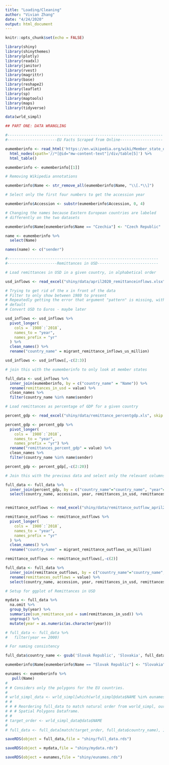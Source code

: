 ```yaml
---
title: "Loading/Cleaning"
author: "Vivian Zhang"
date: "4/24/2020"
output: html_document
---
```


```r
knitr::opts_chunk$set(echo = FALSE)

library(shiny)
library(shinythemes)
library(plotly)
library(readxl)
library(janitor)
library(rvest)
library(magrittr)
library(base)
library(reshape2)
library(leaflet)
library(sp)
library(maptools)
library(maps)
library(tidyverse)

data(wrld_simpl)

```

```r
## PART ONE: DATA WRANGLING

#---------------------------------------------------------------------
#----------------------EU Facts Scraped from Online-------------------

eumemberinfo <- read_html('https://en.wikipedia.org/wiki/Member_state_of_the_European_Union', skip = 0) %>%
  html_nodes(xpath='//*[@id="mw-content-text"]/div/table[5]') %>%
  html_table()

eumemberinfo <- eumemberinfo[[1]]

# Removing Wikipedia annotations

eumemberinfo$Name <- str_remove_all(eumemberinfo$Name, "\\[.*\\]")

# Select only the first four numbers to get the accession year

eumemberinfo$Accession <- substr(eumemberinfo$Accession, 0, 4)

# Changing the names because Eastern European countries are labeled
# differently on the two datasets

eumemberinfo$Name[eumemberinfo$Name == "Czechia"] <- "Czech Republic"

name <- eumemberinfo %>%
  select(Name)

names(name) <- c("sender")

#-------------------------------------------------------------------
#----------------------Remittances in USD---------------------------

# Load remittances in USD in a given country, in alphabetical order

usd_inflows <- read_excel("shiny/data/april2020_remittanceinflows.xlsx", skip = 0)

# Trying to get rid of the x in front of the data
# Filter to only show between 1980 to present
# Repeatedly getting the error that argument "pattern" is missing, with no
# default
# Convert USD to Euros - maybe later

usd_inflows <- usd_inflows %>%
  pivot_longer(
    cols = `1980`:`2018`,
    names_to = "year",
    names_prefix = "yr"
  ) %>%
  clean_names() %>%
  rename("country_name" = migrant_remittance_inflows_us_million)

usd_inflows <- usd_inflows[,-c(2:3)]

# join this with the eumemberinfo to only look at member states

full_data <- usd_inflows %>%
  inner_join(eumemberinfo, by = c("country_name" = "Name")) %>%
  rename(remittances_in_usd = value) %>%
  clean_names %>%
  filter(country_name %in% name$sender)

# Load remittances as percentage of GDP for a given country

percent_gdp <- read_excel("shiny/data/remittance_percentgdp.xls", skip = 2)

percent_gdp <- percent_gdp %>%
  pivot_longer(
    cols = `1980`:`2018`,
    names_to = "year",
    names_prefix = "yr") %>%
  rename("remittances_percent_gdp" = value) %>%
  clean_names %>%
  filter(country_name %in% name$sender)

percent_gdp <- percent_gdp[,-c(2:20)]

# Join this with the previous data and select only the relevant columns

full_data <- full_data %>%
  inner_join(percent_gdp, by = c("country_name"="country_name", "year"="year"), suffix = c("_usd", "_gdp")) %>%
  select(country_name, accession, year, remittances_in_usd, remittances_percent_gdp)


remittance_outflows <- read_excel("shiny/data/remittance_outflow_april2020.xlsx", skip = 0)

remittance_outflows <- remittance_outflows %>%
  pivot_longer(
    cols = `1980`:`2018`,
    names_to = "year",
    names_prefix = "yr"
  ) %>%
  clean_names() %>%
  rename("country_name" = migrant_remittance_outflows_us_million)

remittance_outflows <- remittance_outflows[,-c(2)]

full_data <- full_data %>%
  inner_join(remittance_outflows, by = c("country_name"="country_name", "year"="year")) %>%
  rename(remittances_outflows = value) %>%
  select(country_name, accession, year, remittances_in_usd, remittances_percent_gdp, remittances_outflows)

# Setup for ggplot of Remittances in USD

mydata <- full_data %>%
  na.omit %>%
  group_by(year) %>%
  summarize(sum_remittance_usd = sum(remittances_in_usd)) %>%
  ungroup() %>%
  mutate(year = as.numeric(as.character(year)))

# full_data <- full_data %>%
#   filter(year == 2000)

# For naming consistency

full_data$country_name <- gsub('Slovak Republic', 'Slovakia', full_data$country_name)

eumemberinfo$Name[eumemberinfo$Name == "Slovak Republic"] <- "Slovakia"

eunames <- eumemberinfo %>%
   pull(Name)
# 
# # Considers only the polygons for the EU countries.
# 
# wrld_simpl_data <- wrld_simpl[which(wrld_simpl@data$NAME %in% eunames), ]
# # 
# # # Reordering full_data to match natural order from world_simpl, our Large
# # # Spatial Polygons Dataframe.
# # 
# target_order <- wrld_simpl_data@data$NAME
# 
# full_data <- full_data[match(target_order, full_data$country_name), ]

saveRDS(object = full_data,file = "shiny/full_data.rds")

saveRDS(object = mydata,file = "shiny/mydata.rds")

saveRDS(object = eunames,file = "shiny/eunames.rds")

```
